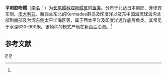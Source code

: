 {{Speciesbox
| taxon = Coelorhynchus parallelus
| binomial_authority = ([[阿尔伯特·甘瑟|Günther]], 1877)<ref name='id6807'>{{cite web| url =http://www.bioinfo.cn/db05/BjdwSpecies.php?action=view&id=6807| title =平刺腔吻鳕| work =《中国动物物种编目数据库》| publisher =中国科学院微生物研究所| author =中国科学院动物研究所| accessdate =2009-04-11| deadurl =yes| archiveurl =https://web.archive.org/web/20160305091608/http://www.bioinfo.cn/db05/BjdwSpecies.php?action=view&id=6807| archivedate =2016-03-05}}</ref>
}}

'''平刺腔吻鳕'''（[[学名|学名]]：{{lang|la|''Coelorhynchus parallelus''}}）为[[长尾鳕科|长尾鳕科]][[腔吻鳕属|腔吻鳕属]]的[[鱼类|鱼类]]。分布于北达日本南部、菲律宾东侧、[[澳大利亚|澳大利亚]]、新西兰东北的Kermadee群岛及印度洋以及东中国海琉球海沟北部到南部及台湾东侧太平洋海区等，属于西太平洋及印度洋远洋底层鱼类。其常见于水深630-990米。该物种的模式产地在新西兰沿海。<ref name='id6807'/>

== 参考文献 ==
{{reflist}}

{{Taxonbar|from=Q11060686}}

[[Category:腔吻鳕属|P]]
[[Category:_1877年描述的鱼类|P]]